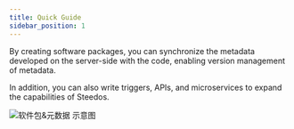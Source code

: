 ```yaml
---
title: Quick Guide
sidebar_position: 1
---
```


By creating software packages, you can synchronize the metadata developed on the server-side with the code, enabling version management of metadata.

In addition, you can also write triggers, APIs, and microservices to expand the capabilities of Steedos.

![软件包&元数据 示意图](https://console.steedos.cn/api/files/images/duh3tECd387Sz5i8J "软件包&元数据 示意图")